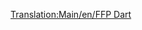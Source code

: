 [[Translation:Main/en/FFP Dart]]{{en/-}}
{{Template:Samolot/Pl
|Nazwa=FFP Dart
|Obrazek=[[File:en/AërospatialeSE-310Caravelle.png|FPP Dart]]
|Koszt=196 872 (65.624)
|Prędkość=947 km/h (592 MPH)
|Utrzymanie=21 936 (7.312)
|Zaprojektowany=1955
|Żywotność=18
|Pojemność=90 pasażerów i 10 paczek poczty
|Opis=Znacznie bardziej pojemny niż wcześniejsze samoloty, ale krótsza żywotność i wyższe ceny mogą odstraszyć nowych graczy.
|Rzeczywistość=Aérospatiale SE-310 Caravelle
}}